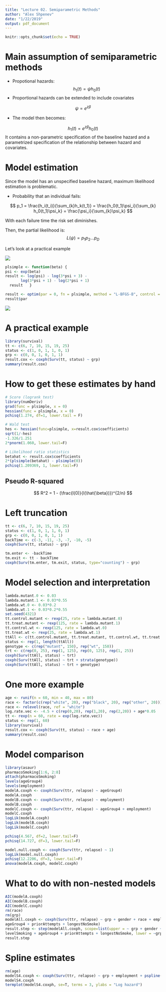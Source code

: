 ```yaml
---
title: "Lecture 02. Semiparametric Methods"
author: "Alex Shpenev"
date: "1/22/2019"
output: pdf_document
---
```


```r
knitr::opts_chunk$set(echo = TRUE)
```


# Main assumption of semiparametric methods

* Propotional hazards: 
$$ h_1(t) = \psi h_0(t) $$
* Proportional hazards can be extended to include covariates

$$ \psi = e^{z \beta} $$

* The model then becomes:

$$ h_1(t) = e^{z \beta} h_0(t) $$
It contains a non-parametric specification of the baseline hazard and a parametrized specification of the relationship between hazard and covariates.

# Model estimation

Since the model has an unspecified baseline hazard, maximum likelihood estimation is problematic.

* Probability that an individual fails:

$$ p_1 = \frac{h_i(t_i)}{\sum_{k}h_k(t_1)} = \frac{h_0(t_1)\psi_i}{\sum_{k} h_0(t_1)\psi_k} = \frac{\psi_i}{\sum_{k}\psi_k} $$

With each failure time the risk set diminishes.

Then, the partial likelihood is:
$$ L(\psi) = p_1 p_2 ... p_D $$

Let's look at a practical example

![](figure11.jpg)



```r
plsimple <- function(beta) {
psi <- exp(beta)
result <- log(psi) - log(3*psi + 3) -
       log(3*psi + 1) - log(2*psi + 1)
  result   }

result <- optim(par = 0, fn = plsimple, method = "L-BFGS-B", control = list(fnscale = -1), lower = -3, upper = 1)
result$par
```

![](figure12.jpg)


# A practical example

```r
library(survival)
tt <- c(6, 7, 10, 15, 19, 25)
status <- c(1, 0, 1, 1, 0, 1)
grp <- c(0, 0, 1, 0, 1, 1)
result.cox <- coxph(Surv(tt, status) ~ grp)
summary(result.cox)
```

# How to get these estimates by hand

```r
# Score (logrank test)
library(numDeriv)
grad(func = plsimple, x = 0)
hessian(func = plsimple, x = 0)
pchisq(1.274, df=1, lower.tail = F)
```

```r
# Wald test
hes <- hessian(func=plsimple, x=result.cox$coefficients)
sqrt(1/-hes)
-1.326/1.251
2*pnorm(1.060, lower.tail=F)
```

```r
# Likelihood ratio statistics
betahat <- result.cox$coefficients
2*(plsimple(betahat) - plsimple(0))
pchisq(1.209369, 1, lower.tail=F)
```

## Pseudo R-squared

$$ R^2 = 1 - (\frac{l(0)}{l(\hat{\beta})})^{2/n} $$


# Left truncation

```r
tt <- c(6, 7, 10, 15, 19, 25)
status <- c(1, 0, 1, 1, 0, 1)
grp <- c(0, 0, 1, 0, 1, 1)
backTime <- c(-3, -11, -3, -7, -10, -5)
coxph(Surv(tt, status) ~ grp)

tm.enter <- -backTime
tm.exit <- tt - backTime
coxph(Surv(tm.enter, tm.exit, status, type="counting") ~ grp)
```



# Model selection and interpretation

```r
lambda.mutant.0 <- 0.03
lambda.mutant.1 <- 0.03*0.55
lambda.wt.0 <- 0.03*0.2
lambda.wt.1 <- 0.03*0.2*0.55
set.seed(4321)
tt.control.mutant <- rexp(25, rate = lambda.mutant.0)
tt.treat.mutant <- rexp(125, rate = lambda.mutant.1)
tt.control.wt <- rexp(125, rate = lambda.wt.0)
tt.treat.wt <- rexp(25, rate = lambda.wt.1)
ttAll <- c(tt.control.mutant, tt.treat.mutant, tt.control.wt, tt.treat.wt)
status <- rep(1, length(ttAll))
genotype <- c(rep("mutant", 150), rep("wt", 150))
trt <- c(rep(0, 25), rep(1, 125), rep(0, 125), rep(1, 25))
coxph(Surv(ttAll, status) ~ trt)
coxph(Surv(ttAll, status) ~ trt + strata(genotype))
coxph(Surv(ttAll, status) ~ trt + genotype)
```



# One more example

```r
age <- runif(n = 60, min = 40, max = 80)
race <- factor(c(rep("white", 20), rep("black", 20), rep("other", 20)))
race <- relevel(race, ref = "white")
log.rate.vec <- -4.5 + c(rep(0,20), rep(1,20), rep(2,20)) + age*0.05
tt <- rexp(n = 60, rate = exp(log.rate.vec))
status <- rep(1, 60)
library(survival)
result.cox <- coxph(Surv(tt, status) ~ race + age)
summary(result.cox)
```



# Model comparison

```r
library(asaur)
pharmacoSmoking[1:6, 2:8]
attach(pharmacoSmoking)
levels(ageGroup4)
levels(employment)
modelA.coxph <- coxph(Surv(ttr, relapse) ~ ageGroup4)
modelA.coxph
modelB.coxph <- coxph(Surv(ttr, relapse) ~ employment)
modelB.coxph
modelC.coxph <- coxph(Surv(ttr, relapse) ~ ageGroup4 + employment)
modelC.coxph
logLik(modelA.coxph)
logLik(modelB.coxph)
logLik(modelC.coxph)

pchisq(4.567, df=2, lower.tail=F)
pchisq(14.727, df=3, lower.tail=F)

model.null.coxph <- coxph(Surv(ttr, relapse) ~ 1)
logLik(model.null.coxph)
pchisq(12.2206, df=3, lower.tail=F)
anova(modelA.coxph, modelC.coxph)
```



# What to do with non-nested models

```r
AIC(modelA.coxph)
AIC(modelB.coxph)
AIC(modelC.coxph)
rm(race)
rm(grp)
modelAll.coxph <- coxph(Surv(ttr, relapse) ~ grp + gender + race + employment + yearsSmoking + levelSmoking +
ageGroup4 + priorAttempts + longestNoSmoke)
result.step <- step(modelAll.coxph, scope=list(upper = ~ grp + gender + race + employment + yearsSmoking +
levelSmoking + ageGroup4 + priorAttempts + longestNoSmoke, lower = ~grp) )
result.step
```




# Spline estimates


```r
rm(age)
modelS4.coxph <- coxph(Surv(ttr, relapse) ~ grp + employment + pspline(age, df=4) )
modelS4.coxph
termplot(modelS4.coxph, se=T, terms = 3, ylabs = "Log hazard")
```